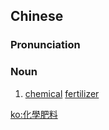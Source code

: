 {{also|化学肥料}}
==Chinese==
{{zh-forms|s=化学肥料|type=22}}

===Pronunciation===
{{zh-pron
|m=huàxué féiliào
|cat=n
}}

===Noun===
{{zh-noun}}

# [[chemical]] [[fertilizer]]

[[ko:化學肥料]]